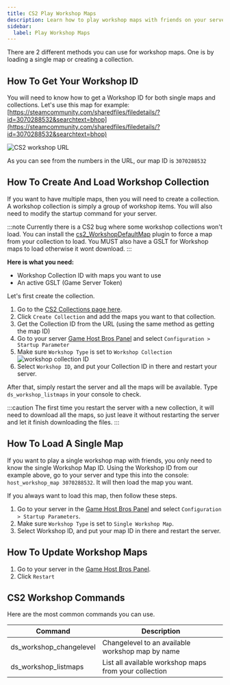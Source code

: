 ```yaml
---
title: CS2 Play Workshop Maps
description: Learn how to play workshop maps with friends on your server.
sidebar:
  label: Play Workshop Maps
---
```


There are 2 different methods you can use for workshop maps. One is by loading a single map or creating a collection.

## How To Get Your Workshop ID

You will need to know how to get a Workshop ID for both single maps and collections. Let's use this map for example: [https://steamcommunity.com/sharedfiles/filedetails/?id=3070288532&searchtext=bhop](https://steamcommunity.com/sharedfiles/filedetails/?id=3070288532&searchtext=bhop)

![CS2 workshop URL](../../../../assets/guide-images/cs2-workshop-screenshot.jpg)

As you can see from the numbers in the URL, our map ID is `3070288532`

## How To Create And Load Workshop Collection

If you want to have multiple maps, then you will need to create a collection. A workshop collection is simply a group of workshop items. You will also need to modify the startup command for your server.

:::note
Currently there is a CS2 bug where some workshop collections won't load. You can install the [cs2_WorkshopDefaultMap](https://github.com/Cruze03/cs2_WorkshopDefaultMap) plugin to force a map from your collection to load. You MUST also have a GSLT for Workshop maps to load otherwise it wont download.
:::

**Here is what you need:**
- Workshop Collection ID with maps you want to use
- An active GSLT (Game Server Token)

Let's first create the collection.

1. Go to the [CS2 Collections page here](https://steamcommunity.com/workshop/browse/?appid=730&section=collections).
2. Click `Create Collection` and add the maps you want to that collection.
3. Get the Collection ID from the URL (using the same method as getting the map ID)
4. Go to your server [Game Host Bros Panel](https://panel.gamehostbros.com/) and select `Configuration > Startup Parameter`
5. Make sure `Workshop Type` is set to `Workshop Collection`
![workshop collection ID](../../../../assets/guide-images/workshop-collection-id.png)
6. Select `Workshop ID`, and put your Collection ID in there and restart your server.

After that, simply restart the server and all the maps will be available. Type `ds_workshop_listmaps` in your console to check.

:::caution
The first time you restart the server with a new collection, it will need to download all the maps, so just leave it without restarting the server and let it finish downloading the files.
:::

## How To Load A Single Map

If you want to play a single workshop map with friends, you only need to know the single Workshop Map ID. Using the Workshop ID from our example above, go to your server and type this into the console: `host_workshop_map 3070288532`. It will then load the map you want. 

If you always want to load this map, then follow these steps.

1. Go to your server in the [Game Host Bros Panel](https://panel.gamehostbros.com/) and select `Configuration > Startup Parameters`.
2. Make sure `Workshop Type` is set to `Single Workshop Map`.
3. Select Workshop ID, and put your map ID in there and restart the server.

## How To Update Workshop Maps

1. Go to your server in the [Game Host Bros Panel](https://panel.gamehostbros.com/).
2. Click `Restart`

## CS2 Workshop Commands

Here are the most common commands you can use.

| Command                      | Description                                                                                                                                                 |
|------------------------------|-------------------------------------------------------------------------------------------------------------------------------------------------------------|
| ds_workshop_changelevel      | Changelevel to an available workshop map by name                                                                                                            |
| ds_workshop_listmaps         | List all available workshop maps from your collection                                                                                                       |